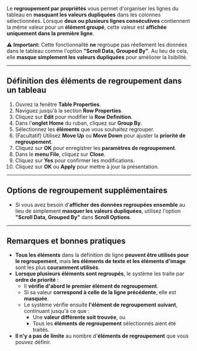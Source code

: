 Le **regroupement par propriétés** vous permet d'organiser les lignes du tableau en **masquant les valeurs dupliquées** dans les colonnes sélectionnées. Lorsque **deux ou plusieurs lignes consécutives** contiennent la même valeur pour un **élément groupé**, cette valeur est **affichée uniquement dans la première ligne**.

⚠ **Important:** Cette fonctionnalité **ne** regroupe pas réellement les données dans le tableau comme l'option **"Scroll Data, Grouped By"**. Au lieu de cela, elle **masque simplement les valeurs dupliquées** pour améliorer la lisibilité.

***

## **Définition des éléments de regroupement dans un tableau**

1. Ouvrez la fenêtre **Table Properties**.
2. Naviguez jusqu'à la section **Row Properties**.
3. Cliquez sur **Edit** pour modifier la **Row Definition**.
4. Dans l'**onglet Home** du ruban, cliquez sur **Group By**.
5. Sélectionnez les **éléments** que vous souhaitez regrouper.
6. (Facultatif) Utilisez **Move Up** ou **Move Down** pour ajuster la **priorité de regroupement**.
7. Cliquez sur **OK** pour enregistrer les **paramètres de regroupement**.
8. Dans le **menu File**, cliquez sur **Close**.
9. Cliquez sur **Yes** pour confirmer les modifications.
10. Cliquez sur **OK** ou **Apply** pour mettre à jour la présentation.

***

## **Options de regroupement supplémentaires**

* Si vous avez besoin d'**afficher des données regroupées ensemble** au lieu de simplement **masquer les valeurs dupliquées**, utilisez l'option **"Scroll Data, Grouped By"** dans **Scroll Options**.

***

## **Remarques et bonnes pratiques**

* **Tous les éléments** dans la définition de ligne **peuvent être utilisés pour le regroupement**, mais **les éléments de texte et les éléments d'image** sont les plus **couramment utilisés**.
* **Lorsque plusieurs éléments sont regroupés**, le système les traite par **ordre de priorité** :
  * Il **vérifie d'abord le premier élément de regroupement**.
  * Si sa valeur **correspond à celle de la ligne précédente**, elle est **masquée**.
  * Le système vérifie ensuite **l'élément de regroupement suivant**, continuant jusqu'à ce que :
    * Une **valeur différente soit trouvée**, ou
    * Tous les **éléments de regroupement** sélectionnés aient été traités.
* **Il n'y a pas de limite** au nombre d'**éléments de regroupement** que vous pouvez définir.

